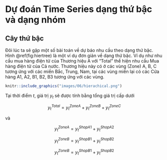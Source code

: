 # Dự đoán Time Series dạng thứ bậc và dạng nhóm

## Cây thứ bậc

Đôi lúc ta sẽ gặp một số bài toán về dự báo nhu cầu theo dạng thứ bậc. Hình \@ref(fig:hiertree) là một ví dụ đơn giản về dạng thứ bậc. Ví dụ như nhu cầu mua hàng điện tử của Thương hiệu A với "Total" thể hiện nhu cầu Mua hàng điện tử của Cả nước. Thương hiệu này có ở các vùng (Zone) A, B, C tương ứng với các miền Bắc, Trung, Nam, tại các vùng miền lại có các Cửa hàng A1, A2, B1, B2, B3 tương ứng với các vùng.

```r
knitr::include_graphics("images/06/hierachical.png")
```
Tại thời điểm $t$,  giá trị $y_t$ sẽ được tính bằng tổng giá trị cấp dưới

$$
y^{Total}_t = y^{Zone A}_t + y^{Zone B}_t + y^{Zone C}_t
$$

và

$$
y^{Zone A}_t = y^{Shop A1}_t + y^{Shop A2}_t
$$

$$
y^{Zone B}_t = y^{Shop B1}_t + y^{Shop B2}_t
$$

$$
y^{Zone B}_t = y^{Shop B1}_t + y^{Shop B2}_t
$$
